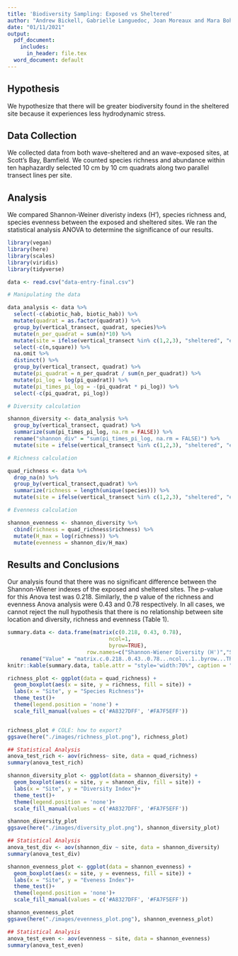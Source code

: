 ```yaml
---
title: 'Biodiversity Sampling: Exposed vs Sheltered'
author: "Andrew Bickell, Gabrielle Languedoc, Joan Moreaux and Mara Bohm"
date: "01/11/2021"
output:
  pdf_document:
    includes:
      in_header: file.tex
  word_document: default
---
```


## Hypothesis

We hypothesize that there will be greater biodiversity found in the sheltered site because it experiences less hydrodynamic stress.

## Data Collection

We collected data from both wave-sheltered and an wave-exposed sites, at Scott's Bay, Bamfield. We counted species richness and abundance within ten haphazardly selected 10 cm by 10 cm quadrats along two parallel transect lines per site. 

## Analysis

We compared Shannon-Weiner diveristy indexs (H'), species richness and, species evenness between the exposed and sheltered sites. We ran the statistical analysis ANOVA to determine the significance of our results. 


```r
library(vegan)
library(here)
library(scales)
library(viridis)
library(tidyverse)
```

```r
data <- read.csv("data-entry-final.csv")

# Manipulating the data

data_analysis <- data %>% 
  select(-c(abiotic_hab, biotic_hab)) %>% 
  mutate(quadrat = as.factor(quadrat)) %>% 
  group_by(vertical_transect, quadrat, species)%>%
  mutate(n_per_quadrat = sum(n)*10) %>%
  mutate(site = ifelse(vertical_transect %in% c(1,2,3), "sheltered", "exposed")) %>% 
  select(-c(n,square)) %>% 
  na.omit %>%
  distinct() %>%
  group_by(vertical_transect, quadrat) %>%
  mutate(pi_quadrat = n_per_quadrat / sum(n_per_quadrat)) %>% 
  mutate(pi_log = log(pi_quadrat)) %>% 
  mutate(pi_times_pi_log = -(pi_quadrat * pi_log)) %>% 
  select(-c(pi_quadrat, pi_log))

# Diversity calculation

shannon_diversity <- data_analysis %>% 
  group_by(vertical_transect, quadrat) %>%
  summarize(sum(pi_times_pi_log, na.rm = FALSE)) %>%
  rename("shannon_div" = "sum(pi_times_pi_log, na.rm = FALSE)") %>%
  mutate(site = ifelse(vertical_transect %in% c(1,2,3), "sheltered", "exposed"))

# Richness calculation

quad_richness <- data %>%
  drop_na(n) %>%
  group_by(vertical_transect,quadrat) %>%
  summarize(richness = length(unique(species))) %>%
  mutate(site = ifelse(vertical_transect %in% c(1,2,3), "sheltered", "exposed"))

# Evenness calculation

shannon_evenness <- shannon_diversity %>% 
  cbind(richness = quad_richness$richness) %>% 
  mutate(H_max = log(richness)) %>%
  mutate(evenness = shannon_div/H_max)
```

## Results and Conclusions  

Our analysis found that there was no significant difference between the Shannon-Wiener indexes of the exposed and sheltered sites. The p-value for this Anova test was 0.218. Similarly, the p value of the richness and evenness Anova analysis were 0.43 and 0.78 respectively. In all cases, we cannot reject the null hypothesis that there is no relationship between site location and diversity, richness and evenness (Table 1). 


```r
summary.data <- data.frame(matrix(c(0.218, 0.43, 0.78), 
                                ncol=1, 
                                byrow=TRUE),
                         row.names=c("Shannon-Wiener Diversity (H')","Species Richness","Species Evenness")) %>%
    rename("Value" = "matrix.c.0.218..0.43..0.78...ncol...1..byrow...TRUE.")
knitr::kable(summary.data, table.attr = "style='width:70%", caption = "Species richness evenness and Shannon-Wiener Diversity Index values of the exposed and sheltered sites at Scott's Bay, Bamfield, Canada. Determined using 10 quadrats haphazardly sampled along two parallel transect lines per site.")
```


```r

richness_plot <- ggplot(data = quad_richness) +
  geom_boxplot(aes(x = site, y = richness, fill = site)) +
  labs(x = "Site", y = "Species Richness")+
  theme_test()+
  theme(legend.position = 'none') +
  scale_fill_manual(values = c('#A8327DFF', '#FA7F5EFF'))


richness_plot # COLE: how to export?
ggsave(here("./images/richness_plot.png"), richness_plot)

```

```r
## Statistical Analysis
anova_test_rich <- aov(richness~ site, data = quad_richness)
summary(anova_test_rich)
```

```r
shannon_diversity_plot <- ggplot(data = shannon_diversity) +
  geom_boxplot(aes(x = site, y = shannon_div, fill = site)) +
  labs(x = "Site", y = "Diversity Index")+
  theme_test()+
  theme(legend.position = 'none')+
  scale_fill_manual(values = c('#A8327DFF', '#FA7F5EFF'))

shannon_diversity_plot
ggsave(here("./images/diversity_plot.png"), shannon_diversity_plot)
```


```r
## Statistical Analysis
anova_test_div <- aov(shannon_div ~ site, data = shannon_diversity)
summary(anova_test_div)
```

```r
shannon_evenness_plot <- ggplot(data = shannon_evenness) +
  geom_boxplot(aes(x = site, y = evenness, fill = site)) +
  labs(x = "Site", y = "Eveness Index")+
  theme_test()+
  theme(legend.position = 'none')+
  scale_fill_manual(values = c('#A8327DFF', '#FA7F5EFF'))

shannon_evenness_plot
ggsave(here("./images/evenness_plot.png"), shannon_evenness_plot)
```

```r
## Statistical Analysis
anova_test_even <- aov(evenness ~ site, data = shannon_evenness)
summary(anova_test_even)
```
